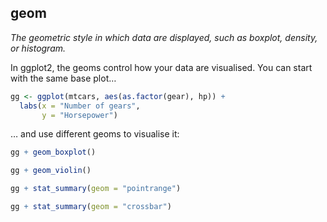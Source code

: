 ## geom

<dfn>The geometric style in which data are displayed, such as boxplot, density, or histogram.</dfn>

In ggplot2, the geoms control how your data are visualised. You can start with the same base plot...

```r
gg <- ggplot(mtcars, aes(as.factor(gear), hp)) +
  labs(x = "Number of gears", 
       y = "Horsepower")
```

...  and use different geoms to visualise it:

```r
gg + geom_boxplot()
```

```r
gg + geom_violin()
```

```r
gg + stat_summary(geom = "pointrange")
```

```r
gg + stat_summary(geom = "crossbar")
```